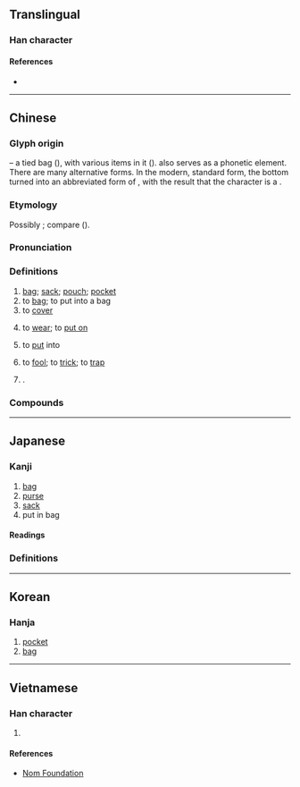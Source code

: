 {{character info}}
==Translingual==

===Han character===
{{Han char|rn=30|rad=口|as=19|sn=22|four=00732|canj=JBRRV|ids=⿳⿳𰀉冖吅𠀎𧘇}}

====References====
* {{Han ref|kx=0215.140|dkj=04633|dj=0438.140|hdz=10707.130|uh=56CA|ud=22218|bh=C56E|bd=50542}}

----

==Chinese==
{{zh-forms|ss=𰀉|alt=嚢,𡄜,𢑿,𣡦,𣡪,𧛦,𣡏}}

===Glyph origin===
{{Han etyl}}
{{liushu|ic}} – a tied bag ({{zh-l|*𣒚}}), with various items in it ({{zh-l|*𤕦}}). {{och-l|𤕦}} also serves as a phonetic element. There are many alternative forms. In the modern, standard form, the bottom turned into an abbreviated form of {{zh-l|*襄}}, with the result that the character is a {{Han compound|㯻|襄|ls=psc|c1=s|c2=p|t1=bag|abb1=y|abb2=y|nocap=y}}.

===Etymology===
Possibly {{der|zh|sit}}; compare {{cog|my|နွှင်||to skin; to peel off}} ({{zh-ref|Schuessler, 2007}}).

===Pronunciation===
{{zh-pron
|m=náng,nāng
|m_note=nāng - only in Mainland, used in certain compounds ({{zh-l|*囊膪}}, {{zh-l|*囊揣}})
|m-s=nang2
|c=nong4
|c-t=nong3
|g=long4
|h=pfs=nòng;gd=nong2
|j=non1
|mb=nǒ̤ng
|md=nòng
|mn=ml,jj,tw:lông/xm,zz,tw:long
|mn_note=Xiamen: lông - all senses; long - verb
Zhangzhou, Taiwan: lông - noun; long - verb
|mn-t=lang2
|w=3naan
|x=lan2
|mc=y
|oc=y
|cat=n,v,pn
}}

===Definitions===
{{zh-hanzi}}

# [[bag]]; [[sack]]; [[pouch]]; [[pocket]]
# to [[bag]]; to put into a bag
# to [[cover]]
# {{lb|zh|Hokkien}} to [[wear]]; to [[put on]]
# {{lb|zh|Xiamen|&|Taiwanese Hokkien}} to [[put]] into
# {{lb|zh|Quanzhou|_|Hokkien}} to [[fool]]; to [[trick]]; to [[trap]]
# {{surname|zh}}.

===Compounds===
{{zh-der|中飽私囊|傾囊|傾囊相授|內囊|刺囊細胞|包囊|印囊|卵囊|卵囊球|卵巢囊腫|名溢縹囊|嗉囊|囊中取物|囊中物|囊中穎|囊囊咄咄|囊囊突突|囊家|囊底|囊底智|囊底路|囊括|囊揣|囊撲|囊橐|囊橐豐盈|囊溫郎當|囊空如洗|囊篋蕭然|囊螢|囊螢積雪|囊袋|囊裝|囊頭|土囊|壓酒囊|大破慳囊|大飽私囊|子囊|子囊城郢|子囊孢子|子囊果|子囊菌|孢囊柄|孢子囊|孢子囊群|季子囊空|安全氣囊|官囊|客囊羞澀|宦囊|小胞子囊|尿囊|心囊|慳囊|慷慨解囊|括囊|括囊守祿|括囊拱手|探囊|探囊取物|探囊胠篋|放囊的|斗粟囊金|映雪囊螢|智囊|智囊團|書囊無底|毛囊|毛囊炎|毛囊蟲|氣囊|氣囊囊|浮囊|淚囊|淚囊炎|澼囊|白囊|百囊奔|皮囊|砂囊|萬寶囊|私囊|積雪囊螢|穢囊|窩囊|窩囊廢|窩囊氣|精囊|綀囊|縮囊|縹囊|肚囊兒|肺囊腫|背囊|胚囊|胞囊孢子|胞子囊群|脫穎囊錐|腎囊|膠囊|膽囊|臭皮囊|花粉囊|行囊|衣架飯囊|被囊|解囊|詩囊|貯精囊|車側氣囊|車胤囊螢|配子囊|酒囊飯袋|酒瓮飯囊|錐處囊中|錦囊|錦囊佳句|錦囊佳製|錦囊妙計|錦囊詩|鎖麟囊|關節囊|阮囊羞澀|陰囊|隱囊|雙氣囊|革囊|韓信囊沙|頰囊|飯囊|飯囊衣架|飯囊酒瓮|飯囊酒甕|飯坑酒囊|香囊|鮑氏囊|墨囊|鼓鼓囊囊|五明囊|五穀囊|佩囊|倒囊|倒篋傾囊|偃囊|傍囊|傒囊|儀囊|兜囊|入囊|冰囊|凸凸囊囊|剝皮囊草|剥皮囊草|劙囊|古錦囊|囊中術|囊匣如洗|囊吞|囊土|囊土壅水|囊奏|囊封|囊底才|囊括四海|囊書|囊楮|囊檻|囊櫜|囊沙|囊漉|囊漏儲中|囊漏貯中|囊澀|囊琴|囊矢|囊空|囊笥|囊篋|囊籠|囊米|囊縮|囊莫|囊虛|囊衣|囊被|囊裏盛錐|囊貯|囊載|囊輜|囊錐露穎|囊風|囊首|囊齎|囚囊的|圖囊|塔布囊|塵垢囊|壅囊|奚囊|客囊|寄生囊|布囊|府囊|愴囊|懷囊|戕囊|承露囊|挈囊|掉書囊|排囊|揭篋探囊|揭篋擔囊|撮囊|放囊|方便囊|旁囊|書囊|束囊|枕囊|楚囊之情|橐囊|殼囊|毳囊|水囊|水豹囊|決囊|沙囊|油囊|渾脫囊|漉囊|瀉囊|獊囊|獵囊|珠囊|琴囊|瓢囊|疽囊|癰囊|百囊網|百寶囊|皂囊|盜囊|盤囊|看囊錢|眼明囊|破囊|空囊|窩囊相|窩囊肺|笈囊|笏囊|筆囊|算囊|箱囊|籯書囊劍|米囊|米囊花|紗囊|紫羅囊|紫荷囊|絳囊|綬囊|緗囊|練囊|縑囊|縢囊|縷金囊|繡囊|缽囊|罄囊|羅囊|肉囊囊|肚囊|胃囊|脫囊|腹囊|膠囊劑|茱囊|茱萸囊|萸囊|藿囊|處囊|螢囊|衣囊|衽扱囊括|袷囊|裝囊|裺囊|褚囊|襆囊|諫囊|豹囊|豹皮囊|貝囊|負囊|貨囊|貪囊|貲囊|賀囊|資囊|赤囊|赤白囊|趙囊|車囊|軟古囊囊|軟囊囊|輒囊|輜囊|迂囊|酒囊|酒囊飯包|金囊|銀囊|錐囊|錦囊句|錦囊玉軸|錦囊術|錦囊計|錦囊訣|錦囊還矢|錦香囊|鏡囊|阮囊|青儀囊|青囊|青囊印|青囊書|鞴囊|鞶囊|韛囊|韝囊|風囊|食囊|馬金囊|駝囊|骨董囊|麝囊|黃囊|鼓囊囊|手囊:chhiú-lông}}

{{zh-cat|Bags}}

----

==Japanese==
{{ja-kanji forms|嚢|囊}}

===Kanji===
{{ja-kanji|grade=|rs=口19|shin=嚢}}

# [[bag]]
# [[purse]]
# [[sack]]
# put in bag

====Readings====
{{ja-readings
|on=のう
|kun=ふくろ-
}}

===Definitions===
{{ja-kanjitab|ふくろ|yomi=k}}
{{ja-gv|嚢}}

----

==Korean==

===Hanja===
{{ko-hanja|hangeul=낭|rv=nang|mr=nang}}

# [[pocket]]
# [[bag]]

----

==Vietnamese==

===Han character===
{{vi-readings|reading=nang, nẵng|rs=口19}}

# {{rfdef|vi|sort=口19}}

====References====
* [http://nomfoundation.org/common/nom_details.php?codepoint=56ca Nom Foundation]